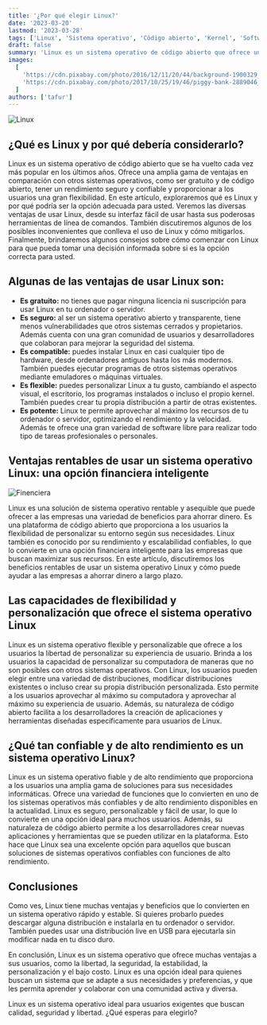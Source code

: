 ```yaml
---
title: '¿Por qué elegir Linux?'
date: '2023-03-20'
lastmod: '2023-03-28'
tags: ['Linux', 'Sistema operativo', 'Código abierto', 'Kernel', 'Software libre']
draft: false
summary: 'Linux es un sistema operativo de código abierto que ofrece una amplia gama de ventajas en comparación con otros sistemas operativos, como ser gratuito y de código abierto, tener un rendimiento seguro y confiable y proporcionar a los usuarios una gran flexibilidad.'
images:
  [
    'https://cdn.pixabay.com/photo/2016/12/11/20/44/background-1900329_1280.jpg',
    'https://cdn.pixabay.com/photo/2017/10/25/19/46/piggy-bank-2889046_1280.jpg',
  ]
authors: ['tafur']
---
```


![Linux](https://cdn.pixabay.com/photo/2016/12/11/20/44/background-1900329_1280.jpg)

## ¿Qué es Linux y por qué debería considerarlo?

Linux es un sistema operativo de código abierto que se ha vuelto cada vez más popular en los últimos años. Ofrece una amplia gama de ventajas en
comparación con otros sistemas operativos, como ser gratuito y de código abierto, tener un rendimiento seguro y confiable y proporcionar a los
usuarios una gran flexibilidad. En este artículo, exploraremos qué es Linux y por qué podría ser la opción adecuada para usted. Veremos las diversas
ventajas de usar Linux, desde su interfaz fácil de usar hasta sus poderosas herramientas de línea de comandos. También discutiremos algunos de los
posibles inconvenientes que conlleva el uso de Linux y cómo mitigarlos. Finalmente, brindaremos algunos consejos sobre cómo comenzar con Linux para
que pueda tomar una decisión informada sobre si es la opción correcta para usted.

## Algunas de las ventajas de usar Linux son:

- **Es gratuito:** no tienes que pagar ninguna licencia ni suscripción para usar Linux en tu ordenador o servidor.
- **Es seguro:** al ser un sistema operativo abierto y transparente, tiene menos vulnerabilidades que otros sistemas cerrados y propietarios. Además cuenta con una gran comunidad de usuarios y desarrolladores que colaboran para mejorar la seguridad del sistema.
- **Es compatible:** puedes instalar Linux en casi cualquier tipo de hardware, desde ordenadores antiguos hasta los más modernos. También puedes ejecutar programas de otros sistemas operativos mediante emuladores o máquinas virtuales.
- **Es flexible:** puedes personalizar Linux a tu gusto, cambiando el aspecto visual, el escritorio, los programas instalados o incluso el propio kernel. También puedes crear tu propia distribución a partir de otras existentes.
- **Es potente:** Linux te permite aprovechar al máximo los recursos de tu ordenador o servidor, optimizando el rendimiento y la velocidad. Además te ofrece una gran variedad de software libre para realizar todo tipo de tareas profesionales o personales.

## Ventajas rentables de usar un sistema operativo Linux: una opción financiera inteligente

![Finenciera](https://cdn.pixabay.com/photo/2017/10/25/19/46/piggy-bank-2889046_1280.jpg)

Linux es una solución de sistema operativo rentable y asequible que puede ofrecer a las empresas una variedad de beneficios para ahorrar dinero.
Es una plataforma de código abierto que proporciona a los usuarios la flexibilidad de personalizar su entorno según sus necesidades. Linux también
es conocido por su rendimiento y escalabilidad confiables, lo que lo convierte en una opción financiera inteligente para las empresas que buscan
maximizar sus recursos. En este artículo, discutiremos los beneficios rentables de usar un sistema operativo Linux y cómo puede ayudar a las
empresas a ahorrar dinero a largo plazo.

## Las capacidades de flexibilidad y personalización que ofrece el sistema operativo Linux

Linux es un sistema operativo flexible y personalizable que ofrece a los usuarios la libertad de personalizar su experiencia de usuario.
Brinda a los usuarios la capacidad de personalizar su computadora de maneras que no son posibles con otros sistemas operativos. Con Linux,
los usuarios pueden elegir entre una variedad de distribuciones, modificar distribuciones existentes o incluso crear su propia distribución
personalizada. Esto permite a los usuarios aprovechar al máximo su computadora y aprovechar al máximo su experiencia de usuario. Además, su
naturaleza de código abierto facilita a los desarrolladores la creación de aplicaciones y herramientas diseñadas específicamente para usuarios
de Linux.

## ¿Qué tan confiable y de alto rendimiento es un sistema operativo Linux?

Linux es un sistema operativo fiable y de alto rendimiento que proporciona a los usuarios una amplia gama de soluciones para sus necesidades informáticas.
Ofrece una variedad de funciones que lo convierten en uno de los sistemas operativos más confiables y de alto rendimiento disponibles en la actualidad.
Linux es seguro, personalizable y fácil de usar, lo que lo convierte en una opción ideal para muchos usuarios. Además, su naturaleza de código abierto permite
a los desarrolladores crear nuevas aplicaciones y herramientas que se pueden utilizar en la plataforma. Esto hace que Linux sea una excelente opción para aquellos
que buscan soluciones de sistemas operativos confiables con funciones de alto rendimiento.

## Conclusiones

Como ves, Linux tiene muchas ventajas y beneficios que lo convierten en un sistema operativo rápido y estable. Si quieres probarlo puedes descargar alguna distribución e
instalarla en tu ordenador o servidor. También puedes usar una distribución live en USB para ejecutarla sin modificar nada en tu disco duro.

En conclusión, Linux es un sistema operativo que ofrece muchas ventajas a sus usuarios, como la libertad, la seguridad, la estabilidad, la personalización y el bajo costo.
Linux es una opción ideal para quienes buscan un sistema que se adapte a sus necesidades y preferencias, y que les permita aprender y colaborar con una comunidad activa y diversa.

Linux es un sistema operativo ideal para usuarios exigentes que buscan calidad, seguridad y libertad. ¿Qué esperas para elegirlo?
